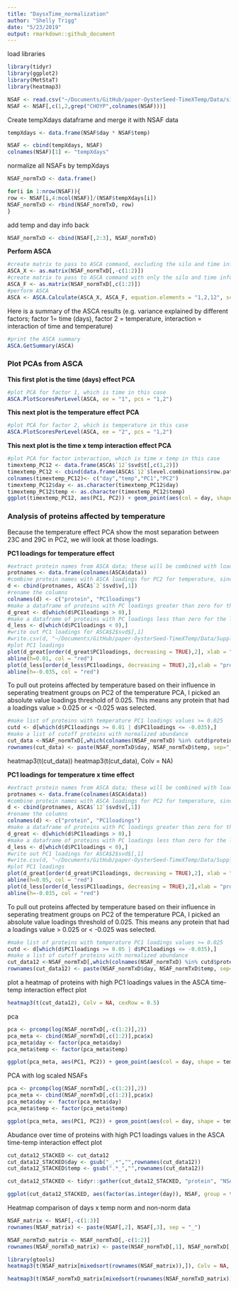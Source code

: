 ```yaml
---
title: "DaysxTime_normalization"
author: "Shelly Trigg"
date: "5/23/2019"
output: rmarkdown::github_document
---
```


load libraries
```r
library(tidyr)
library(ggplot2)
library(MetStaT)
library(heatmap3)
```

```r
NSAF <- read.csv("~/Documents/GitHub/paper-OysterSeed-TimeXTemp/Data/silo3and9_nozerovals_NSAF_AVGs.csv", stringsAsFactors = FALSE)
NSAF <- NSAF[,c(1,2,grep("CHOYP",colnames(NSAF)))]
```

Create tempXdays dataframe and merge it with NSAF data
```r
tempXdays <- data.frame(NSAF$day * NSAF$temp)

NSAF <- cbind(tempXdays, NSAF)
colnames(NSAF)[1] <- "tempXdays"
```

normalize all NSAFs by tempXdays
```r
NSAF_normTxD <- data.frame()

for(i in 1:nrow(NSAF)){
row <- NSAF[i,4:ncol(NSAF)]/(NSAF$tempXdays[i])
NSAF_normTxD <- rbind(NSAF_normTxD, row)
}
```

add temp and day info back
```r
NSAF_normTxD <- cbind(NSAF[,2:3], NSAF_normTxD)
```


**Perform ASCA**
```r
#create matrix to pass to ASCA command, excluding the silo and time info
ASCA_X <- as.matrix(NSAF_normTxD[,-c(1:2)])
#create matrix to pass to ASCA command with only the silo and time info
ASCA_F <- as.matrix(NSAF_normTxD[,c(1:2)])
#perform ASCA
ASCA <- ASCA.Calculate(ASCA_X, ASCA_F, equation.elements = "1,2,12", scaling = FALSE)
```

Here is a summary of the ASCA results (e.g. variance explained by different factors; factor 1= time (days), factor 2 = temperature, interaction = interaction of time and temperature)
```r
#print the ASCA summary
ASCA.GetSummary(ASCA)
```

### Plot PCAs from ASCA  

**This first plot is the time (days) effect PCA**
```r
#plot PCA for factor 1, which is time in this case
ASCA.PlotScoresPerLevel(ASCA, ee = "1", pcs = "1,2")
```

**This next plot is the temperature effect PCA**
```r
#plot PCA for factor 2, which is temperature in this case
ASCA.PlotScoresPerLevel(ASCA, ee = "2", pcs = "1,2")
```

**This next plot is the time x temp interaction effect PCA**
```r
#plot PCA for factor interaction, which is time x temp in this case
timextemp_PC12 <- data.frame(ASCA$`12`$svd$t[,c(1,2)])
timextemp_PC12 <- cbind(data.frame(ASCA$`12`$level.combinations$row.patterns), timextemp_PC12)
colnames(timextemp_PC12)<- c("day","temp","PC1","PC2")
timextemp_PC12$day <- as.character(timextemp_PC12$day)
timextemp_PC12$temp <- as.character(timextemp_PC12$temp)
ggplot(timextemp_PC12, aes(PC1, PC2)) + geom_point(aes(col = day, shape = temp, size = 3)) + theme_bw() + ggtitle("PC1 vs PC2 for time x temperature interaction effect") + theme(plot.title = element_text(face = "bold")) + xlab(paste("PC1"," (",formatC(ASCA$`12`$svd$var.explained[1] * 100,digits=2,format="f"),"%)", sep = "")) + ylab(paste("PC2"," (",formatC(ASCA$`12`$svd$var.explained[2] * 100,digits=2,format="f"),"%)", sep = ""))
```

### Analysis of proteins affected by temperature

Because the temperature effect PCA show the most separation between 23C and 29C in PC2, we will look at those loadings.

**PC1 loadings for temperature effect**
```r
#extract protein names from ASCA data; these will be combined with loadings values; the order is maintained
protnames <- data.frame(colnames(ASCA$data))
#combine protein names with ASCA loadings for PC2 for temperature, since this component showed the greatest separation between temperatures
d <- cbind(protnames, ASCA$`2`$svd$v[,1])
#rename the columns
colnames(d) <- c("protein", "PC1loadings")
#make a dataframe of proteins with PC loadings greater than zero for the loadings plot
d_great <- d[which(d$PC1loadings > 0),]
#make a dataframe of proteins with PC loadings less than zero for the loadings plot
d_less <- d[which(d$PC1loadings < 0),]
#write out PC1 loadings for ASCA$2$svd$[,1]
#write.csv(d, "~/Documents/GitHub/paper-OysterSeed-TimeXTemp/Data/Supplementary_Data6.csv", row.names = FALSE, quote = FALSE)
#plot PC1 loadings
plot(d_great[order(d_great$PC1loadings, decreasing = TRUE),2], xlab = "protein", ylab = "PC1 Loadings")
abline(h=0.01, col = "red")
plot(d_less[order(d_less$PC1loadings, decreasing = TRUE),2],xlab = "protein", ylab = "PC1 Loadings")
abline(h=-0.035, col = "red")

```

To pull out proteins affected by temperature based on their influence in seperating treatment groups on PC2 of the temperature PCA, I picked an absolute value loadings threshold of 0.025. This means any protein that had a loadings value > 0.025 or < -0.025 was selected.
```r
#make list of proteins with temperature PC1 loadings values >= 0.025
cutd <- d[which(d$PC1loadings >= 0.01 | d$PC1loadings <= -0.035),]
#make a list of cutoff proteins with normalized abundance
cut_data <-NSAF_normTxD[,which(colnames(NSAF_normTxD) %in% cutd$protein)]
rownames(cut_data) <- paste(NSAF_normTxD$day, NSAF_normTxD$temp, sep="_")
```


heatmap3(t(cut_data))
heatmap3(t(cut_data), Colv = NA)

**PC1 loadings for temperature x time effect**
```r
#extract protein names from ASCA data; these will be combined with loadings values; the order is maintained
protnames <- data.frame(colnames(ASCA$data))
#combine protein names with ASCA loadings for PC2 for temperature, since this component showed the greatest separation between temperatures
d <- cbind(protnames, ASCA$`12`$svd$v[,1])
#rename the columns
colnames(d) <- c("protein", "PC1loadings")
#make a dataframe of proteins with PC loadings greater than zero for the loadings plot
d_great <- d[which(d$PC1loadings > 0),]
#make a dataframe of proteins with PC loadings less than zero for the loadings plot
d_less <- d[which(d$PC1loadings < 0),]
#write out PC1 loadings for ASCA$2$svd$[,1]
#write.csv(d, "~/Documents/GitHub/paper-OysterSeed-TimeXTemp/Data/Supplementary_Data6.csv", row.names = FALSE, quote = FALSE)
#plot PC1 loadings
plot(d_great[order(d_great$PC1loadings, decreasing = TRUE),2], xlab = "protein", ylab = "PC1 Loadings")
abline(h=0.05, col = "red")
plot(d_less[order(d_less$PC1loadings, decreasing = TRUE),2],xlab = "protein", ylab = "PC1 Loadings")
abline(h=-0.035, col = "red")

```

To pull out proteins affected by temperature based on their influence in seperating treatment groups on PC2 of the temperature PCA, I picked an absolute value loadings threshold of 0.025. This means any protein that had a loadings value > 0.025 or < -0.025 was selected.
```r
#make list of proteins with temperature PC1 loadings values >= 0.025
cutd <- d[which(d$PC1loadings >= 0.05 | d$PC1loadings <= -0.035),]
#make a list of cutoff proteins with normalized abundance
cut_data12 <-NSAF_normTxD[,which(colnames(NSAF_normTxD) %in% cutd$protein)]
rownames(cut_data12) <- paste(NSAF_normTxD$day, NSAF_normTxD$temp, sep="_")
```

plot a  heatmap of proteins with high PC1 loadings values in the ASCA time-temp interaction effect plot
```r
heatmap3(t(cut_data12), Colv = NA, cexRow = 0.5)
```

pca
```r
pca <- prcomp(log(NSAF_normTxD[,-c(1:2)],2))
pca_meta <- cbind(NSAF_normTxD[,c(1:2)],pca$x)
pca_meta$day <- factor(pca_meta$day)
pca_meta$temp <- factor(pca_meta$temp)

ggplot(pca_meta, aes(PC1, PC2)) + geom_point(aes(col = day, shape = temp)) + theme_bw() + ggtitle("PCA of ADJNSAF values scaled by day*time")
```



PCA with log scaled NSAFs
```r
pca <- prcomp(log(NSAF_normTxD[,-c(1:2)],2))
pca_meta <- cbind(NSAF_normTxD[,c(1:2)],pca$x)
pca_meta$day <- factor(pca_meta$day)
pca_meta$temp <- factor(pca_meta$temp)

ggplot(pca_meta, aes(PC1, PC2)) + geom_point(aes(col = day, shape = temp)) + theme_bw() + ggtitle("PCA of log2 ADJNSAF values scaled by day*time")
```

Abudance over time of proteins with high PC1 loadings values in the ASCA time-temp interaction effect plot
```r
cut_data12_STACKED <- cut_data12
cut_data12_STACKED$day <- gsub("_.*","",rownames(cut_data12))
cut_data12_STACKED$temp <- gsub(".*_","",rownames(cut_data12))

cut_data12_STACKED <- tidyr::gather(cut_data12_STACKED, "protein", "NSAF", 1:44)

ggplot(cut_data12_STACKED, aes(factor(as.integer(day)), NSAF, group = temp)) + geom_point(aes(color = temp)) + geom_line(aes(color = temp)) + facet_wrap(~protein, scale = "free") + ggtitle("Abudance over time of proteins with high PC1 loadings values in the ASCA time-temp interaction effect plot")
```

Heatmap comparison of days x temp norm and non-norm data
```r
NSAF_matrix <- NSAF[,-c(1:3)]
rownames(NSAF_matrix) <- paste(NSAF[,2], NSAF[,3], sep = "_")

NSAF_normTxD_matrix <- NSAF_normTxD[,-c(1:2)]
rownames(NSAF_normTxD_matrix) <- paste(NSAF_normTxD[,1], NSAF_normTxD[,2], sep = "_")

library(gtools)
heatmap3(t(NSAF_matrix[mixedsort(rownames(NSAF_matrix)),]), Colv = NA, scale = "row")

heatmap3(t(NSAF_normTxD_matrix[mixedsort(rownames(NSAF_normTxD_matrix)),]), Colv = NA, scale = "row")

```